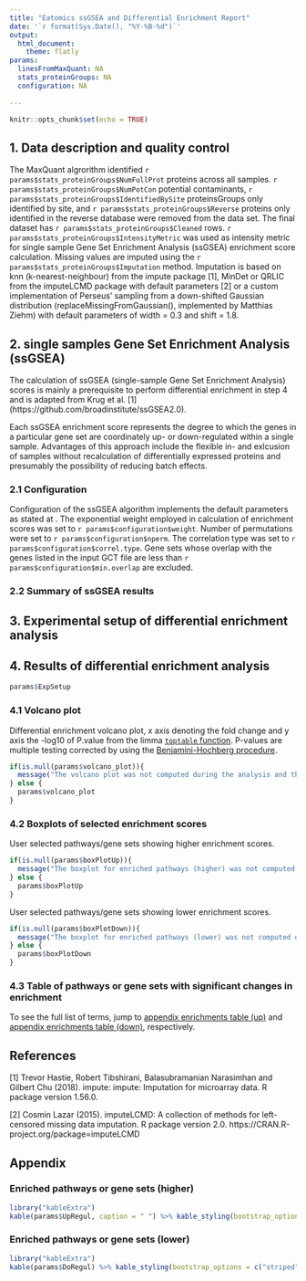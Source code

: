 ```yaml
---
title: "Eatomics ssGSEA and Differential Enrichment Report"
date: '`r format(Sys.Date(), "%Y-%B-%d")`'
output: 
  html_document:
    theme: flatly
params:
  linesFromMaxQuant: NA
  stats_proteinGroups: NA
  configuration: NA
 
---
```


```r
knitr::opts_chunk$set(echo = TRUE)
```

## 1. Data description and quality control

The MaxQuant algrorithm identified `r params$stats_proteinGroups$NumFullProt` proteins across all samples. 
`r params$stats_proteinGroups$NumPotCon` potential contaminants, `r params$stats_proteinGroups$IdentifiedBySite` proteinsGroups only identified by site, and `r params$stats_proteinGroups$Reverse` proteins only identified in the reverse database were removed from the data set. The final dataset has `r params$stats_proteinGroups$Cleaned` rows. `r params$stats_proteinGroups$IntensityMetric` was used as intensity metric for single sample Gene Set Enrichment Analysis (ssGSEA) enrichment score calculation.
Missing values are imputed using the `r params$stats_proteinGroups$Imputation` method. Imputation is based on knn (k-nearest-neighbour) from the impute package [1], MinDet or QRLIC from the imputeLCMD package with default parameters [2] or a custom implementation of Perseus' sampling from a down-shifted Gaussian distribution (replaceMissingFromGaussian(), implemented by Matthias Ziehm) with default parameters of width = 0.3 and shift = 1.8.

## 2. single samples Gene Set Enrichment Analysis (ssGSEA)

The calculation of ssGSEA (single-sample Gene Set Enrichment Analysis) scores is mainly a prerequisite to perform differential enrichment in step 4 and is adapted from Krug et al. [1] (https://github.com/broadinstitute/ssGSEA2.0). 

Each ssGSEA enrichment score represents the degree to which the genes in a particular gene set are coordinately up- or down-regulated within a single sample. 
Advantages of this approach include the flexible in- and exlcusion of samples without recalculation of differentially expressed proteins and presumably the possibility of reducing batch effects.

### 2.1 Configuration

Configuration of the ssGSEA algorithm implements the default parameters as stated at . 
The exponential weight employed in calculation of enrichment scores was set to `r params$configuration$weight`. Number of permutations were set to `r params$configuration$nperm`. The correlation type was set to `r params$configuration$correl.type`.
Gene sets whose overlap with the genes listed in the input GCT file are less than `r params$configuration$min.overlap` are excluded. 

### 2.2 Summary of ssGSEA results


## 3. Experimental setup of differential enrichment analysis

## 4. Results of differential enrichment analysis

```r
params$ExpSetup
```

### 4.1 Volcano plot
Differential enrichment volcano plot, x axis denoting the fold change and y axis the -log10 of P.value from the limma [`toptable` function](https://www.rdocumentation.org/packages/limma/versions/3.28.14/topics/toptable). P-values are multiple testing corrected by using the [Benjamini-Hochberg procedure](https://www.rdocumentation.org/packages/stats/versions/3.5.2/topics/p.adjust). 



```r

if(is.null(params$volcano_plot)){
  message("The volcano plot was not computed during the analysis and thus is not part of this report.\n")
} else {
  params$volcano_plot
}
```

### 4.2 Boxplots of selected enrichment scores

User selected pathways/gene sets showing higher enrichment scores.   

```r

if(is.null(params$boxPlotUp)){
  message("The boxplot for enriched pathways (higher) was not computed during the analysis and thus is not part of this report.\n")
} else {
  params$boxPlotUp
}
```

User selected pathways/gene sets showing lower enrichment scores.   

```r

if(is.null(params$boxPlotDown)){
  message("The boxplot for enriched pathways (lower) was not computed during the analysis and thus is not part of this report.\n")
} else {
  params$boxPlotDown
}
```

### 4.3 Table of pathways or gene sets with significant changes in enrichment

To see the full list of terms, jump to [appendix enrichments table (up)](#appendix-Up) and [appendix enrichments table (down)](#appendix-Down), respectively.

## References

[1]  Trevor Hastie, Robert Tibshirani, Balasubramanian Narasimhan and Gilbert Chu (2018). impute: impute: Imputation for
  microarray data. R package version 1.56.0.
  
[2] Cosmin Lazar (2015). imputeLCMD: A collection of methods for left-censored missing data imputation. R package version 2.0.
  https://CRAN.R-project.org/package=imputeLCMD

## Appendix 

### Enriched pathways or gene sets (higher) {#appendix-Up}

```r
library("kableExtra")
kable(params$UpRegul, caption = " ") %>% kable_styling(bootstrap_options = c("striped", "hover", "condensed")) 
```

###  Enriched pathways or gene sets (lower) {#appendix-Down}

```r
library("kableExtra")
kable(params$DoRegul) %>% kable_styling(bootstrap_options = c("striped", "hover", "condensed")) 
```



